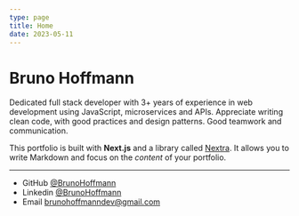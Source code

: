 ```yaml
---
type: page
title: Home
date: 2023-05-11
---
```


# Bruno Hoffmann

Dedicated full stack developer with 3+ years of experience in web development using JavaScript, microservices and APIs. Appreciate writing clean code, with good practices and design patterns. Good teamwork and communication.

This portfolio is built with **Next.js** and a library called [Nextra](https://nextra.vercel.app/). It allows you to write Markdown and focus on the _content_ of your portfolio.

---

- GitHub [@BrunoHoffmann](https://github.com/BrunoHoffmann)
- Linkedin [@BrunoHoffmann](https://www.linkedin.com/in/bruno-hoffmann-776b3617a/)
- Email brunohoffmanndev@gmail.com
